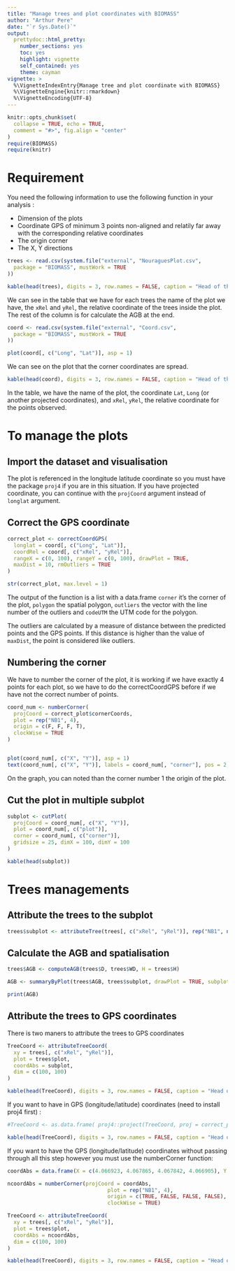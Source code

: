 ```yaml
---
title: "Manage trees and plot coordinates with BIOMASS"
author: "Arthur Pere"
date: "`r Sys.Date()`"
output: 
  prettydoc::html_pretty: 
    number_sections: yes
    toc: yes
    highlight: vignette
    self_contained: yes
    theme: cayman
vignette: >
  %\VignetteIndexEntry{Manage tree and plot coordinate with BIOMASS}
  %\VignetteEngine{knitr::rmarkdown}
  %\VignetteEncoding{UTF-8}
---
```


```r
knitr::opts_chunk$set(
  collapse = TRUE, echo = TRUE,
  comment = "#>", fig.align = "center"
)
require(BIOMASS)
require(knitr)
```


# Requirement

You need the following information to use the following function in your analysis :
  
  - Dimension of the plots
  - Coordinate GPS of minimum 3 points non-aligned and relatily far away with the corresponding relative coordinates
  - The origin corner
  - The X, Y directions

```r
trees <- read.csv(system.file("external", "NouraguesPlot.csv",
  package = "BIOMASS", mustWork = TRUE
))
```

```r
kable(head(trees), digits = 3, row.names = FALSE, caption = "Head of the table trees")
```

We can see in the table that we have for each trees the name of the plot we have, the `xRel` and `yRel`, the relative coordinate of the trees inside the plot. The rest of the column is for calculate the AGB at the end.




```r
coord <- read.csv(system.file("external", "Coord.csv",
  package = "BIOMASS", mustWork = TRUE
))

plot(coord[, c("Long", "Lat")], asp = 1)
```

We can see on the plot that the corner coordinates are spread.


```r
kable(head(coord), digits = 3, row.names = FALSE, caption = "Head of the table coord")
```

In the table, we have the name of the plot, the coordinate `Lat`, `Long` (or another projected coordinates), and `xRel`, `yRel`, the relative coordinate for the points observed.



# To manage the plots
## Import the dataset and visualisation

The plot is referenced in the longitude latitude coordinate so you must have the package `proj4` if you are in this situation. If you have projected coordinate, you can continue with the `projCoord` argument instead of `longlat` argument. 

## Correct the GPS coordinate
```r
correct_plot <- correctCoordGPS(
  longlat = coord[, c("Long", "Lat")],
  coordRel = coord[, c("xRel", "yRel")],
  rangeX = c(0, 100), rangeY = c(0, 100), drawPlot = TRUE,
  maxDist = 10, rmOutliers = TRUE
)

str(correct_plot, max.level = 1)
```


The output of the function is a list with a data.frame `corner` it's the corner of the plot, `polygon` the spatial polygon, `outliers` the vector with the line number of the outliers and `codeUTM` the UTM code for the polygon.

The outliers are calculated by a measure of distance between the predicted points and the GPS points. If this distance is higher than the value of `maxDist`, the point is considered like outliers.


## Numbering the corner
We have to number the corner of the plot, it is working if we have exactly 4 points for each plot, so we have to do the correctCoordGPS before if we have not the correct number of points.

```r
coord_num <- numberCorner(
  projCoord = correct_plot$cornerCoords,
  plot = rep("NB1", 4),
  origin = c(F, F, F, T),
  clockWise = TRUE
)


plot(coord_num[, c("X", "Y")], asp = 1)
text(coord_num[, c("X", "Y")], labels = coord_num[, "corner"], pos = 2, offset = 0.2)
```

On the graph, you can noted than the corner number 1 the origin of the plot.


## Cut the plot in multiple subplot

```r
subplot <- cutPlot(
  projCoord = coord_num[, c("X", "Y")],
  plot = coord_num[, c("plot")],
  corner = coord_num[, c("corner")],
  gridsize = 25, dimX = 100, dimY = 100
)
```

```r
kable(head(subplot))
```


# Trees managements
## Attribute the trees to the subplot

```r
trees$subplot <- attributeTree(trees[, c("xRel", "yRel")], rep("NB1", nrow(trees)), subplot)
```



## Calculate the AGB and spatialisation
```r
trees$AGB <- computeAGB(trees$D, trees$WD, H = trees$H)

AGB <- summaryByPlot(trees$AGB, trees$subplot, drawPlot = TRUE, subplot = subplot)

print(AGB)
```





## Attribute the trees to GPS coordinates

There is two maners to attribute the trees to GPS coordinates

```r
TreeCoord <- attributeTreeCoord(
  xy = trees[, c("xRel", "yRel")],
  plot = trees$plot,
  coordAbs = subplot,
  dim = c(100, 100)
)
```
```r
kable(head(TreeCoord), digits = 3, row.names = FALSE, caption = "Head of the table TreeCoord")
```

If you want to have in GPS (longitude/latitude) coordinates (need to install proj4 first) :
```r
#TreeCoord <- as.data.frame( proj4::project(TreeCoord, proj = correct_plot$codeUTM, inverse = TRUE) )
```
```r
kable(head(TreeCoord), digits = 3, row.names = FALSE, caption = "Head of the table TreeCoord")
```

If you want to have the GPS (longitude/latitude) coordinates without passing through all this step however you must use the numberCorner function:
```r
coordAbs = data.frame(X = c(4.066923, 4.067865, 4.067842, 4.066905), Y = c(52.68883, 52.68877, 52.68793, 52.68783))

ncoordAbs = numberCorner(projCoord = coordAbs, 
                                plot = rep("NB1", 4), 
                                origin = c(TRUE, FALSE, FALSE, FALSE), 
                                clockWise = TRUE)

TreeCoord <- attributeTreeCoord(
  xy = trees[, c("xRel", "yRel")],
  plot = trees$plot,
  coordAbs = ncoordAbs,
  dim = c(100, 100)
)
```
```r
kable(head(TreeCoord), digits = 3, row.names = FALSE, caption = "Head of the table TreeCoord")
```






